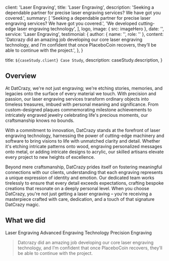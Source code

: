 
  client: 'Laser Engraving',
  title: 'Laser Engraving',
  description:
    'Seeking a dependable partner for precise laser engraving services? We have got you covered.',
  summary: [
    'Seeking a dependable partner for precise laser engraving services? We have got you covered.',
    'We developed cutting-edge laser engraving technology',
  ],
  logo,
  image: { src: imageHero },
  date: '',
  service: 'Laser Engraving',
  testimonial: {
    author: { name: '', role: '' },
    content:
      'Datcrazy did an amazing job developing our core laser engraving technology, and I’m confident that once PlaceboCoin recovers, they’ll be able to continue with the project.',
  },
}

  title: `${caseStudy.client} Case Study`,
  description: caseStudy.description,
}

## Overview

At DatCrazy, we're not just engraving; we're etching stories, memories, and legacies onto the surface of every material we touch. With precision and passion, our laser engraving services transform ordinary objects into timeless treasures, imbued with personal meaning and significance. From custom-designed plaques commemorating milestone achievements to intricately engraved jewelry celebrating life's precious moments, our craftsmanship knows no bounds.

With a commitment to innovation, DatCrazy stands at the forefront of laser engraving technology, harnessing the power of cutting-edge machinery and software to bring visions to life with unmatched clarity and detail. Whether it's etching intricate patterns onto wood, engraving personalized messages onto metal, or adding intricate designs to acrylic, our skilled artisans elevate every project to new heights of excellence.

Beyond mere craftsmanship, DatCrazy prides itself on fostering meaningful connections with our clients, understanding that each engraving represents a unique expression of identity and emotion. Our dedicated team works tirelessly to ensure that every detail exceeds expectations, crafting bespoke creations that resonate on a deeply personal level. When you choose DatCrazy, you're not just getting a laser engraving – you're receiving a masterpiece crafted with care, dedication, and a touch of that signature DatCrazy magic.
## What we did

<TagList>
  <TagListItem>Laser Engraving</TagListItem>
  <TagListItem>Advanced Engraving Technology</TagListItem>
  <TagListItem>Precision Engraving</TagListItem>
</TagList>

<Blockquote
  image={{ src: imageEmilySelman }}
>
  Datcrazy did an amazing job developing our core laser engraving technology, and
  I’m confident that once PlaceboCoin recovers, they’ll be able to continue with the project.
</Blockquote>
<StatList>
  <StatListItem value="99.9%" label="Accuracy in engraving" />
  <StatListItem value="High-speed" label="Fast engraving process" />
  <StatListItem value="0.02mm" label="Engraving precision" />
  <StatListItem value="Versatile" label="Compatible with various materials" />
</StatList>
